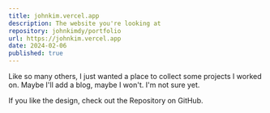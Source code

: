 ```yaml
---
title: johnkim.vercel.app
description: The website you're looking at
repository: johnkimdy/portfolio
url: https://johnkim.vercel.app
date: 2024-02-06
published: true
---
```


Like so many others, I just wanted a place to collect some projects I worked on. Maybe I'll add a blog, maybe I won't. I'm not sure yet.

If you like the design, check out the Repository on GitHub.
